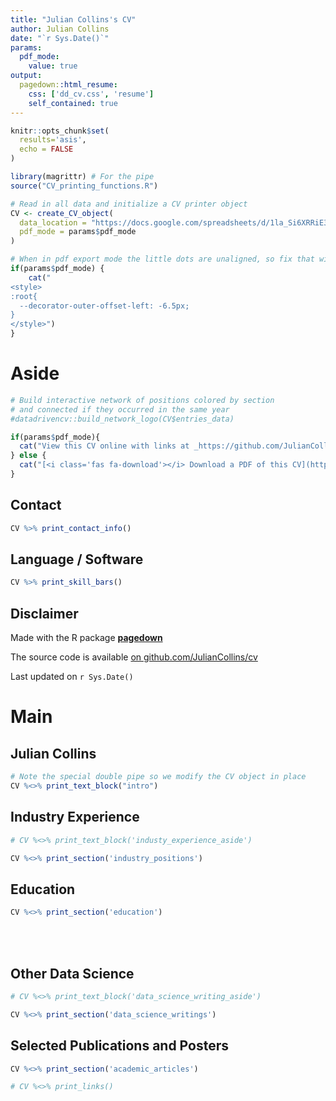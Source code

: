 ```yaml
---
title: "Julian Collins's CV"
author: Julian Collins
date: "`r Sys.Date()`"
params:
  pdf_mode:
    value: true
output:
  pagedown::html_resume:
    css: ['dd_cv.css', 'resume']
    self_contained: true
---
```


```r
knitr::opts_chunk$set(
  results='asis', 
  echo = FALSE
)

library(magrittr) # For the pipe
source("CV_printing_functions.R")

# Read in all data and initialize a CV printer object
CV <- create_CV_object(
  data_location = "https://docs.google.com/spreadsheets/d/1la_Si6XRRiE3li2VXghGuZp0HCsKIm8ZPiz9XW1fGiU/edit#gid=917338460",  
  pdf_mode = params$pdf_mode
)

```


```r
# When in pdf export mode the little dots are unaligned, so fix that with some conditional CSS.
if(params$pdf_mode) {
    cat("
<style>
:root{
  --decorator-outer-offset-left: -6.5px;
}
</style>")
}
```


Aside
================================================================================

```r
# Build interactive network of positions colored by section
# and connected if they occurred in the same year
#datadrivencv::build_network_logo(CV$entries_data)
```


```r
if(params$pdf_mode){
  cat("View this CV online with links at _https://github.com/JulianCollins/cv/raw/master/juliancollins_cv.html_")
} else {
  cat("[<i class='fas fa-download'></i> Download a PDF of this CV](https://github.com/JulianCollins/cv/raw/master/juliancollins_cv.pdf)")
}
```

Contact {#contact}
--------------------------------------------------------------------------------

```r
CV %>% print_contact_info()
```



Language / Software {#skills}
--------------------------------------------------------------------------------

```r
CV %>% print_skill_bars()
```



Disclaimer {#disclaimer}
--------------------------------------------------------------------------------

Made with the R package [**pagedown**](https://github.com/rstudio/pagedown)

The source code is available [on github.com/JulianCollins/cv](https://github.com/JulianCollins/cv)

Last updated on `r Sys.Date()`



Main
================================================================================

Julian Collins {#title}
--------------------------------------------------------------------------------

```r
# Note the special double pipe so we modify the CV object in place
CV %<>% print_text_block("intro") 
```


Industry Experience {data-icon=laptop}
--------------------------------------------------------------------------------

::: aside
```r
# CV %<>% print_text_block('industy_experience_aside')
```
:::

```r
CV %<>% print_section('industry_positions')
```


Education {data-icon=graduation-cap data-concise=true}
--------------------------------------------------------------------------------

```r
CV %<>% print_section('education')
```



<!-- Research Experience {data-icon=laptop} -->
<!-- -------------------------------------------------------------------------------- -->

<!-- ```{r} -->
<!-- CV %<>% print_section('research_positions') -->
<!-- ``` -->



<!-- These breaks just force a new page so section doesnt get cut off -->

<!-- Teaching Experience {data-icon=chalkboard-teacher} -->
<!-- -------------------------------------------------------------------------------- -->

<!-- ::: aside -->
<!-- ```{r} -->
<!-- CV %<>% print_text_block('teaching_experience_aside') -->
<!-- ``` -->
<!-- ::: -->

<!-- ```{r} -->
<!-- CV %<>% print_section('teaching_positions') -->
<!-- ``` -->

<br>
<br>

Other Data Science {data-icon=chart-line}
--------------------------------------------------------------------------------

::: aside
```r
# CV %<>% print_text_block('data_science_writing_aside')
```
:::

```r
CV %<>% print_section('data_science_writings')
```



<!-- Selected Press (About)  {data-icon=newspaper} -->
<!-- -------------------------------------------------------------------------------- -->

<!-- ```{r} -->
<!-- CV %<>% print_section('about_me_press') -->
<!-- ``` -->


<!-- <br> -->
<!-- <br> -->


<!-- Selected Press (By)  {data-icon=newspaper} -->
<!-- -------------------------------------------------------------------------------- -->

<!-- ```{r} -->
<!-- CV %<>% print_section('by_me_press') -->
<!-- ``` -->



Selected Publications and Posters {data-icon=book}
--------------------------------------------------------------------------------

```r
CV %<>% print_section('academic_articles')
```



```r
# CV %<>% print_links()
```
